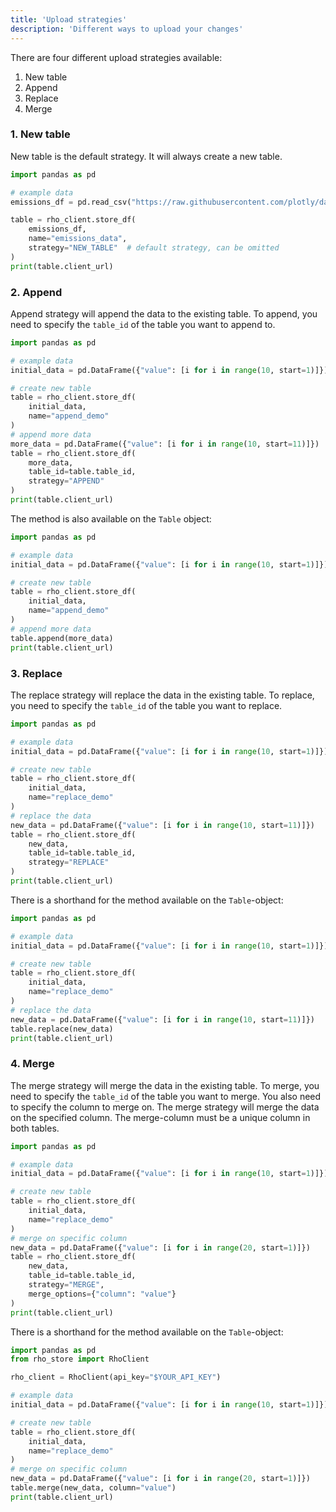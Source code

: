 ```yaml
---
title: 'Upload strategies'
description: 'Different ways to upload your changes'
---
```


There are four different upload strategies available:
1. New table
2. Append
3. Replace
4. Merge

### 1. New table
New table is the default strategy. It will always create a new table.

```python main.py
import pandas as pd

# example data
emissions_df = pd.read_csv("https://raw.githubusercontent.com/plotly/datasets/master/Emissions%20Data.csv")

table = rho_client.store_df(
    emissions_df,
    name="emissions_data",
    strategy="NEW_TABLE"  # default strategy, can be omitted
)
print(table.client_url)
```

### 2. Append
Append strategy will append the data to the existing table. To append, you need to specify the `table_id` of the table you want to append to.

```python main.py
import pandas as pd

# example data
initial_data = pd.DataFrame({"value": [i for i in range(10, start=1)]})

# create new table
table = rho_client.store_df(
    initial_data,
    name="append_demo"
)
# append more data
more_data = pd.DataFrame({"value": [i for i in range(10, start=11)]})
table = rho_client.store_df(
    more_data,
    table_id=table.table_id,
    strategy="APPEND"
)
print(table.client_url)
```

The method is also available on the `Table` object:
```python main.py
import pandas as pd

# example data
initial_data = pd.DataFrame({"value": [i for i in range(10, start=1)]})

# create new table
table = rho_client.store_df(
    initial_data,
    name="append_demo"
)
# append more data
table.append(more_data)
print(table.client_url)
```

### 3. Replace
The replace strategy will replace the data in the existing table. To replace, you need to specify the `table_id` of the table you want to replace.

```python main.py
import pandas as pd

# example data
initial_data = pd.DataFrame({"value": [i for i in range(10, start=1)]})

# create new table
table = rho_client.store_df(
    initial_data,
    name="replace_demo"
)
# replace the data
new_data = pd.DataFrame({"value": [i for i in range(10, start=11)]})
table = rho_client.store_df(
    new_data,
    table_id=table.table_id,
    strategy="REPLACE"
)
print(table.client_url)
```

There is a shorthand for the method available on the `Table`-object:
```python main.py
import pandas as pd

# example data
initial_data = pd.DataFrame({"value": [i for i in range(10, start=1)]})

# create new table
table = rho_client.store_df(
    initial_data,
    name="replace_demo"
)
# replace the data
new_data = pd.DataFrame({"value": [i for i in range(10, start=11)]})
table.replace(new_data)
print(table.client_url)
```


### 4. Merge
The merge strategy will merge the data in the existing table. To merge, you need to specify the `table_id` of the table you want to merge.
You also need to specify the column to merge on. The merge strategy will merge the data on the specified column.
The merge-column must be a unique column in both tables.

```python main.py
import pandas as pd

# example data
initial_data = pd.DataFrame({"value": [i for i in range(10, start=1)]})

# create new table
table = rho_client.store_df(
    initial_data,
    name="replace_demo"
)
# merge on specific column
new_data = pd.DataFrame({"value": [i for i in range(20, start=1)]})
table = rho_client.store_df(
    new_data,
    table_id=table.table_id,
    strategy="MERGE",
    merge_options={"column": "value"}
)
print(table.client_url)
```

There is a shorthand for the method available on the `Table`-object:

```python main.py
import pandas as pd
from rho_store import RhoClient

rho_client = RhoClient(api_key="$YOUR_API_KEY")

# example data
initial_data = pd.DataFrame({"value": [i for i in range(10, start=1)]})

# create new table
table = rho_client.store_df(
    initial_data,
    name="replace_demo"
)
# merge on specific column
new_data = pd.DataFrame({"value": [i for i in range(20, start=1)]})
table.merge(new_data, column="value")
print(table.client_url)
```
